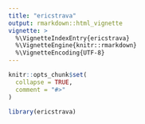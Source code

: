 ```yaml
---
title: "ericstrava"
output: rmarkdown::html_vignette
vignette: >
  %\VignetteIndexEntry{ericstrava}
  %\VignetteEngine{knitr::rmarkdown}
  %\VignetteEncoding{UTF-8}
---
```


```r
knitr::opts_chunk$set(
  collapse = TRUE,
  comment = "#>"
)
```

```r
library(ericstrava)
```
